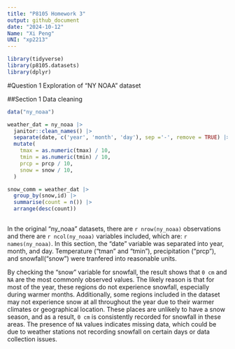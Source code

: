 ```yaml
---
title: "P8105 Homework 3"
output: github_document
date: "2024-10-12"
Name: "Xi Peng"   
UNI: "xp2213"
---
```


```r
library(tidyverse)
library(p8105.datasets)
library(dplyr)
```

#Question 1 Exploration of "NY NOAA" dataset

##Section 1 Data cleaning

```r

data("ny_noaa")

weather_dat = ny_noaa |> 
  janitor::clean_names() |> 
  separate(date, c('year', 'month', 'day'), sep ='-', remove = TRUE) |>
  mutate(
    tmax = as.numeric(tmax) / 10,
    tmin = as.numeric(tmin) / 10,
    prcp = prcp / 10,
    snow = snow / 10,
  )

snow_comm = weather_dat |> 
  group_by(snow,id) |> 
  summarise(count = n()) |> 
  arrange(desc(count))
  
```

In the original "ny_noaa" datasets, there are `r nrow(ny_noaa)` observations and there are `r ncol(ny_noaa)` variables included, which are: `r names(ny_noaa)`. In this section, the "date" variable was separated into year, month, and day. Temperature ("tman" and "tmin"), precipitation ("prcp"), and snowfall("snow") were tranfered into reasonable units.

By checking the "snow" variable for snowfall, the result shows that `0 cm` and `NA` are the most commonly observed values. The likely reason is that for most of the year, these regions do not experience snowfall, especially during warmer months. Additionally, some regions included in the dataset may not experience snow at all throughout the year due to their warmer climates or geographical location. These places are unlikely to have a snow season, and as a result, `0 cm` is consistently recorded for snowfall in these areas. The presence of `NA` values indicates missing data, which could be due to weather stations not recording snowfall on certain days or data collection issues.


